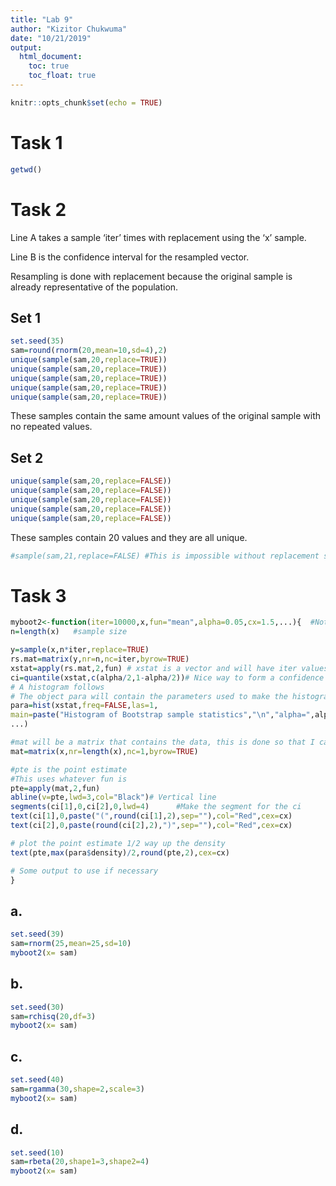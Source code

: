 ```yaml
---
title: "Lab 9"
author: "Kizitor Chukwuma"
date: "10/21/2019"
output:
  html_document:
    toc: true
    toc_float: true
---
```


```r
knitr::opts_chunk$set(echo = TRUE)
```

# Task 1
```r
getwd()
```

# Task 2

Line A takes a sample 'iter' times with replacement using the 'x' sample.

Line B is the confidence interval for the resampled vector.

Resampling is done with replacement because the original sample is already representative of the population.

## Set 1

```r
set.seed(35)
sam=round(rnorm(20,mean=10,sd=4),2)
unique(sample(sam,20,replace=TRUE))
unique(sample(sam,20,replace=TRUE))
unique(sample(sam,20,replace=TRUE))
unique(sample(sam,20,replace=TRUE))
unique(sample(sam,20,replace=TRUE))
```

These samples contain the same amount values of the original sample with no repeated values.

## Set 2

```r
unique(sample(sam,20,replace=FALSE))
unique(sample(sam,20,replace=FALSE))
unique(sample(sam,20,replace=FALSE))
unique(sample(sam,20,replace=FALSE))
unique(sample(sam,20,replace=FALSE))
```

These samples contain 20 values and they are all unique.

```r
#sample(sam,21,replace=FALSE) #This is impossible without replacement since its trying to have a sample bigger than the population.
```

# Task 3
```r
myboot2<-function(iter=10000,x,fun="mean",alpha=0.05,cx=1.5,...){  #Notice where the ... is repeated in the code
n=length(x)   #sample size

y=sample(x,n*iter,replace=TRUE)
rs.mat=matrix(y,nr=n,nc=iter,byrow=TRUE)
xstat=apply(rs.mat,2,fun) # xstat is a vector and will have iter values in it 
ci=quantile(xstat,c(alpha/2,1-alpha/2))# Nice way to form a confidence interval
# A histogram follows
# The object para will contain the parameters used to make the histogram
para=hist(xstat,freq=FALSE,las=1,
main=paste("Histogram of Bootstrap sample statistics","\n","alpha=",alpha," iter=",iter,sep=""),
...)

#mat will be a matrix that contains the data, this is done so that I can use apply()
mat=matrix(x,nr=length(x),nc=1,byrow=TRUE)

#pte is the point estimate
#This uses whatever fun is
pte=apply(mat,2,fun)
abline(v=pte,lwd=3,col="Black")# Vertical line
segments(ci[1],0,ci[2],0,lwd=4)      #Make the segment for the ci
text(ci[1],0,paste("(",round(ci[1],2),sep=""),col="Red",cex=cx)
text(ci[2],0,paste(round(ci[2],2),")",sep=""),col="Red",cex=cx)

# plot the point estimate 1/2 way up the density
text(pte,max(para$density)/2,round(pte,2),cex=cx)

# Some output to use if necessary
}
```

## a.
```r
set.seed(39) 
sam=rnorm(25,mean=25,sd=10)
myboot2(x= sam)
```

## b.
```r
set.seed(30) 
sam=rchisq(20,df=3)
myboot2(x= sam)
```

## c.
```r
set.seed(40)
sam=rgamma(30,shape=2,scale=3)
myboot2(x= sam)
```

## d.
```r
set.seed(10)
sam=rbeta(20,shape1=3,shape2=4)
myboot2(x= sam)
```

